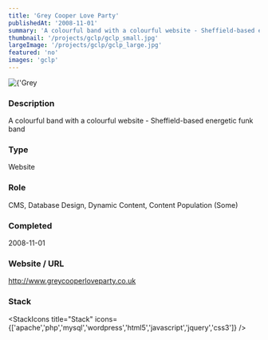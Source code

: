 ```yaml
---
title: 'Grey Cooper Love Party'
publishedAt: '2008-11-01'
summary: 'A colourful band with a colourful website - Sheffield-based energetic funk band'
thumbnail: '/projects/gclp/gclp_small.jpg'
largeImage: '/projects/gclp/gclp_large.jpg'
featured: 'no'
images: 'gclp'
---
```


<div className="relative w-full h-[400px] sm:h-[600px] md:h-[760px] lg:h-[920px]">
  <Image
    alt={'Grey Cooper Love Party'}
    src={'/projects/gclp/gclp.jpg'}
    sizes="(max-width: 640px) 100%, 100%"
    fill={true}
    priority
    style={{
      objectFit: 'contain'
    }}
  />
</div>

### Description

A colourful band with a colourful website - Sheffield-based energetic funk band


### Type

Website

### Role

CMS, Database Design, Dynamic Content, Content Population (Some)

### Completed
2008-11-01

### Website / URL
http://www.greycooperloveparty.co.uk


### Stack

<StackIcons
  title="Stack"
  icons={['apache','php','mysql','wordpress','html5','javascript','jquery','css3']}
  />
